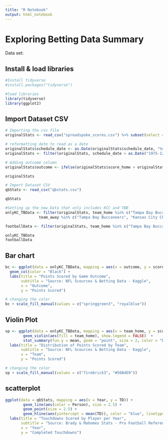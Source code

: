 ---
title: "R Notebook"
output: html_notebook
---

# Exploring Betting Data Summary

Data set: 

## Install & load libraries
```{r}
#Install tidyverse
#install.packages("tidyverse")

#load libraries
library(tidyverse)
library(ggplot2)
```

## Import Dataset CSV
```{r}
# Importing the csv file
originalStats <- read_csv("spreadspoke_scores.csv") %>% subset(select = -c(weather_detail)) 

# reformatting date to read as a date
originalStats$schedule_date <- as.Date(originalStats$schedule_date, "%m/%d/%Y")
originalStats <- filter(originalStats, schedule_date > as.Date("1975-12-07"))

# Adding outcome column
originalStats$outcome <- ifelse(originalStats$score_home > originalStats$score_away, "W", "L")

originalStats
```

```{r}
# Import Dataset CSV
qbStats <- read_csv("qbstats.csv") 

qbStats
```


```{r}
#Setting up the new Data that only includes KCC and TBB
onlyKC_TBData <- filter(originalStats, team_home %in% c("Tampa Bay Buccaneers", "Kansas City Chiefs"),
               team_away %in% c("Tampa Bay Buccaneers", "Kansas City Chiefs")) %>% drop_na(score_home)

footballData <- filter(originalStats, team_home %in% c("Tampa Bay Buccaneers", "Kansas City Chiefs")) %>% drop_na(score_home)

onlyKC_TBData
footballData
```


## Bar chart 

```{r}
bc <- ggplot(data = onlyKC_TBData, mapping = aes(x = outcome, y = score_home, fill = team_home)) + 
  geom_col(color = "Black") +
  labs(title = "Points Scored by Game Outcome",
       subtitle = "Source: NFL Scources & Betting Data - Kaggle",
       x = "Outcome",
       y = "Points Scored")

# changing the color
bc + scale_fill_manual(values = c("springgreen3", "royalblue"))
```

## Violin Plot

```{r}
vp <- ggplot(data = onlyKC_TBData, mapping = aes(x = team_home, y = score_home)) +
        geom_violin(aes(fill = team_home), show.legend = FALSE)  +
        stat_summary(fun.y = mean, geom = "point", size = 2, color = "black") +
  labs(title = "Distribution of Points Scored by Team",
       subtitle = "Source: NFL Scources & Betting Data - Kaggle",
       x = "Team",
       y = "Points Scored")

# changing the color
vp + scale_fill_manual(values = c("firebrick3", "#56B4E9"))
```


## scatterplot 

```{r}
ggplot(data = qbStats, mapping = aes(x = Year, y = TD)) +
        geom_line(aes(color = Person), size = 2.5) +
        geom_point(size = 2.5) +
        geom_hline(aes(yintercept = mean(TD)), color = "blue", linetype = "dashed") +
  labs(title = "Touchdowns Scored by Player per Year",
       subtitle = "Source: Brady & Mahomes Stats - Pro Football Reference",
       x = "Year",
       y = "Completed Touchdowns")
```


